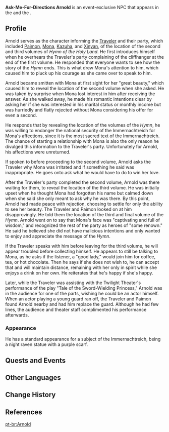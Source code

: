 {{Character Infobox
|name             = Arnold
|type             = Event NPC
|image            = NPC Arnold.png
|region           = Golden Apple Archipelago
|location         = Golden Apple Archipelago
|title            = Ask-Me-For-Directions Arnold
|voiceEN          = [https://www.imdb.com/name/nm12041073/ Kevin Afghani]<ref>Twitter: [https://twitter.com/Turtslap/status/1549076541094563841 EN VA Self Announcement] ([https://web.archive.org/web/20220718230211/https://twitter.com/Turtslap/status/1549076541094563841 Archived])</ref>
}}
'''Ask-Me-For-Directions Arnold''' is an event-exclusive NPC that appears in the {{Quest|Immernachtreich Apokalypse}} and the {{Quest|Drama Phantasmagoria: Tale of the Sword-Wielding Princess!}}.

==Profile==
Arnold serves as the character informing the [[Traveler]] and their party, which included [[Paimon]], [[Mona]], [[Kaedehara Kazuha|Kazuha]], and [[Xinyan]], of the location of the second and third volumes of ''Hymn of the Holy Land''. He first introduces himself when he overhears the Traveler's party complaining of the cliffhanger at the end of the first volume. He responded that everyone wants to see how the story of the ''Hymn'' ends. This is what drew Mona's attention to him, which caused him to pluck up his courage as she came over to speak to him.

Arnold became smitten with Mona at first sight for her "great beauty," which caused him to reveal the location of the second volume when she asked. He was taken by surprise when Mona lost interest in him after receiving the answer. As she walked away, he made his romantic intentions clear by asking her if she was interested in his marital status or monthly income but was hurriedly and flatly rejected without Mona considering his offer for even a second.

He responds that by revealing the location of the volumes of the ''Hymn'', he was willing to endanger the national security of the Immernachtreich for Mona's affections, since it is the most sacred text of the Immernachtreich. The chance of starting a relationship with Mona is also the only reason he divulged this information to the Traveler's party. Unfortunately for Arnold, his affections were unreturned.

If spoken to before proceeding to the second volume, Arnold asks the Traveler why Mona was irritated and if something he said was inappropriate. He goes onto ask what he would have to do to win her love.

After the Traveler's party completed the second volume, Arnold was there waiting for them, to reveal the location of the third volume. He was initially upset when he thought Mona had forgotten his name but calmed down when she said she only meant to ask why he was there. By this point, Arnold had made peace with rejection, choosing to settle for only the ability to see her beauty. The Traveler and Paimon looked on at him disapprovingly. He told them the location of the third and final volume of the ''Hymn''. Arnold went on to say that Mona's face was "captivating and full of wisdom," and recognized the rest of the party as heroes of "some renown." He said he believed she did not have malicious intentions and only wanted to enjoy and appreciate the message of the ''Hymn''.

If the Traveler speaks with him before leaving for the third volume, he will appear troubled before collecting himself. He appears to still be talking to Mona, as he asks if the listener, a "good lady," would join him for coffee, tea, or hot chocolate. Then he says if she does not wish to, he can accept that and will maintain distance, remaining with her only in spirit while she enjoys a drink on her own. He reiterates that he's happy if she's happy.

Later, while the Traveler was assisting with the Twilight Theater's performance of the play "Tale of the Sword-Wielding Princess," Arnold was in the audience for one of the parts, wishing he could be an actor himself. When an actor playing a young guard ran off, the Traveler and Paimon found Arnold nearby and had him replace the guard. Although he had few lines, the audience and theater staff complimented his performance afterwards.

===Appearance===
He has a standard appearance for a subject of the Immernachtreich, being a night raven statue with a purple scarf.

==Quests and Events==
{{Quests and Events}}

==Other Languages==
{{Other Languages
|default_hidden = 1
|en      = Arnold
|zhs     = 阿诺德
|zhs_rm  = Ānuòdé
|zht     = 阿諾德
|zht_rm  = Ānuòdé
|ja      = アーノルド
|ja_rm   = Aanorudo
|ko      = 아널드
|es      = Arnold
|fr      = Arnold
|ru      = Арнольд
|th      = Arnold
|vi      = Arnold
|de      = Arnold
|id      = Arnold
|pt      = Arnold
}}

==Change History==
{{Change History|2.8}}

==References==
{{Reflist}}

[[pt-br:Arnold]]